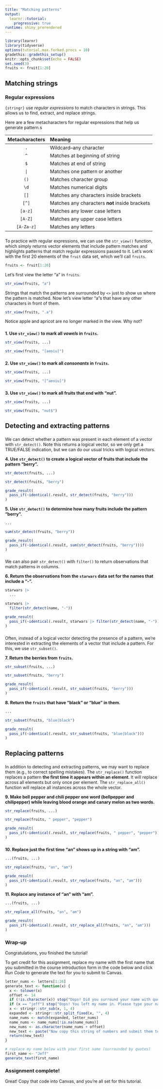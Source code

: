 ```yaml
---
title: "Matching patterns"
output: 
  learnr::tutorial:
    progressive: true
runtime: shiny_prerendered
---
```


```r
library(learnr)
library(tidyverse)
options(tutorial.max.forked.procs = 10)
gradethis::gradethis_setup()
knitr::opts_chunk$set(echo = FALSE)
set.seed(3)
fruits <- fruit[1:20]
```


## Matching strings

### Regular expressions

`{stringr}` use _regular expressions_ to match characters in strings. This allows us to find, extract, and replace strings.

Here are a few metacharacters for regular expressions that help us generate pattern.s

| Metacharacters | Meaning |
|:--------------:|:--------|
|`.`| Wildcard--any character |
|`^`| Matches at beginning of string |
|`$`| Matches at end of string |
|`|`| Matches one pattern or another |
|`()`| Matches character group |
|`\d`| Matches numerical digits |
|`[]`| Matches any characters inside brackets |
|`[^]`| Matches any characters **not** inside brackets |
|`[a-z]`| Matches any lower case letters |
|`[A-Z]`| Matches any upper case letters |
|`[A-Za-z]`| Matches any letters |

###

To practice with regular expressions, we can use the `str_view()` function, which simply returns vector elements that include pattern matches and highlights patterns that match regular expressions passed to it. Let's work with the first 20 elements of the `fruit` data set, which we'll call `fruits`.

```r
fruits <- fruit[1:20]
```

Let's first view the letter "a" in `fruits`.

```r
str_view(fruits, "a")
```

Strings that match the patterns are surrounded by `<>` just to show us where the pattern is matched. Now let's view letter "a"s that have any other characters in front of them.

```r
str_view(fruits, ".a")
```

Notice apple and apricot are no longer marked in the view. Why not?

###

**1. Use `str_view()` to mark all _vowels_ in `fruits`.**
```r
str_view(fruits, ...)
```
 
```r
str_view(fruits, "[aeoiu]")
```
 
###

**2. Use `str_view()` to mark all _consonants_ in `fruits`.**
```r
str_view(fruits, ...)
```
 
```r
str_view(fruits, "[^aeoiu]")
```
 
###

**3. Use `str_view()` to mark all fruits that end with "nut".**
```r
str_view(fruits, ...)
```
 
```r
str_view(fruits, "nut$")
```
 

## Detecting and extracting patterns

### 

We can detect whether a pattern was present in each element of a vector with `str_detect()`. Note this returns a logical vector, so we only get a TRUE/FALSE indication, but we can do our usual tricks with logical vectors.

**4. Use `str_detect()` to create a logical vector of fruits that include the pattern "berry".**
```r
str_detect(fruits, ...)
```
 
```r
str_detect(fruits, "berry")
```
 
```r
grade_result(
  pass_if(~identical(.result, str_detect(fruits, "berry")))
)
```


**5. Use `str_detect()` to determine how many fruits include the pattern "berry".**
```r
...
```
 
```r
sum(str_detect(fruits, "berry"))
```
 
```r
grade_result(
  pass_if(~identical(.result, sum(str_detect(fruits, "berry"))))
)
```

###

We can also pair `str_detect()` with `filter()` to return observations that match patterns in columns.

**6. Return the observations from the `starwars` data set for the names that include a "-".**
```r
starwars |> 
  ...
```
 
```r
starwars |> 
  filter(str_detect(name, "-"))
```
 
```r
grade_result(
  pass_if(~identical(.result, starwars |> filter(str_detect(name, "-"))))
)
```

###

Often, instead of a logical vector detecting the presence of a pattern, we're interested in extracting the elements of a vector that include a pattern. For this, we use `str_subset()`.

**7. Return the berries from `fruits`.**
```r
str_subset(fruits, ...)
```
 
```r
str_subset(fruits, "berry")
```
 
```r
grade_result(
  pass_if(~identical(.result, str_subset(fruits, "berry")))
)
```


**8. Return the `fruits` that have "black" or "blue" in them.**
```r
...
```
 
```r
str_subset(fruits, "blue|black")
```
 
```r
grade_result(
  pass_if(~identical(.result, str_subset(fruits, "blue|black")))
)
```


## Replacing patterns

### 

In addition to detecting and extracting patterns, we may want to replace them (e.g., to correct spelling mistakes). The `str_replace()` function replaces a pattern **the first time it appears within an element**. It will replace across all elements but only once per element. The `str_replace_all()` function will replace all instances across the whole vector.

**9. Make bell pepper and chili pepper one word (bellpepper and chilipepper) while leaving blood orange and canary melon as two words.**
```r
str_replace(fruits, ...)
```
 
```r
str_replace(fruits, " pepper", "pepper")
```
 
```r
grade_result(
  pass_if(~identical(.result, str_replace(fruits, " pepper", "pepper")))
)
```

###

**10. Replace just the first time "an" shows up in a string with "am".**
```r
...(fruits, ...)
```
 
```r
str_replace(fruits, "an", "am")
```
 
```r
grade_result(
  pass_if(~identical(.result, str_replace(fruits, "an", "am")))
)
```

**11. Replace any instance of "an" with "am".**
```r
...(fruits, ...)
```
 
```r
str_replace_all(fruits, "an", "am")
```
 
```r
grade_result(
  pass_if(~identical(.result, str_replace_all(fruits, "an", "am")))
)
```

### Wrap-up

Congratulations, you finished the tutorial!

To get credit for this assignment, replace my name with the first name that you submitted in the course introduction form in the code below and click *Run Code* to generate the text for you to submit to Canvas. 

```r
letter_nums <- letters[1:26]
generate_text <- function(x) {
  x <- tolower(x)
  offset <- 14
  if (!is.character(x)) stop("Oops! Did you surround your name with quotation marks?")
  if (x == "jeff") stop("Oops! You left my name in. Please type your name.")
  x <- stringr::str_sub(x, 1, 4)
  expanded <- stringr::str_split_fixed(x, "", 4)
  name_nums <- match(expanded, letter_nums)
  name_nums <- name_nums[!is.na(name_nums)]
  new_nums <- as.character(name_nums + offset)
  new_text <- paste("Now copy this string of numbers and submit them to Canvas:", stringr::str_c(new_nums, collapse = ""))
  return(new_text)
}
```

```r
# replace my name below with your first name (surrounded by quotes)
first_name <- "Jeff"
generate_text(first_name)
```

### Assignment complete!

Great! Copy that code into Canvas, and you're all set for this tutorial.
